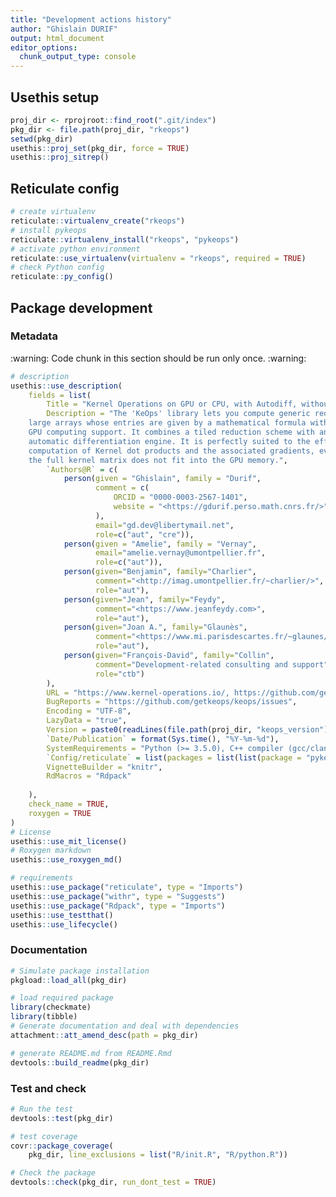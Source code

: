 ```yaml
---
title: "Development actions history"
author: "Ghislain DURIF"
output: html_document
editor_options: 
  chunk_output_type: console
---
```


## Usethis setup

```r
proj_dir <- rprojroot::find_root(".git/index")
pkg_dir <- file.path(proj_dir, "rkeops")
setwd(pkg_dir)
usethis::proj_set(pkg_dir, force = TRUE)
usethis::proj_sitrep()
```

## Reticulate config

```r
# create virtualenv
reticulate::virtualenv_create("rkeops")
# install pykeops
reticulate::virtualenv_install("rkeops", "pykeops")
# activate python environment
reticulate::use_virtualenv(virtualenv = "rkeops", required = TRUE)
# check Python config
reticulate::py_config()
```

## Package development

### Metadata

:warning: Code chunk in this section should be run only once. :warning:

```r
# description
usethis::use_description(
    fields = list(
        Title = "Kernel Operations on GPU or CPU, with Autodiff, without Memory Overflows",
        Description = "The 'KeOps' library lets you compute generic reductions of very 
    large arrays whose entries are given by a mathematical formula with CPU and 
    GPU computing support. It combines a tiled reduction scheme with an 
    automatic differentiation engine. It is perfectly suited to the efficient 
    computation of Kernel dot products and the associated gradients, even when 
    the full kernel matrix does not fit into the GPU memory.",
        `Authors@R` = c(
            person(given = "Ghislain", family = "Durif", 
                   comment = c(
                       ORCID = "0000-0003-2567-1401", 
                       website = "<https://gdurif.perso.math.cnrs.fr/>"
                   ), 
                   email="gd.dev@libertymail.net", 
                   role=c("aut", "cre")),
            person(given = "Amelie", family = "Vernay", 
                   email="amelie.vernay@umontpellier.fr", 
                   role=c("aut")),
            person(given="Benjamin", family="Charlier", 
                   comment="<http://imag.umontpellier.fr/~charlier/>", 
                   role="aut"), 
            person(given="Jean", family="Feydy", 
                   comment="<https://www.jeanfeydy.com>", 
                   role="aut"), 
            person(given="Joan A.", family="Glaunès", 
                   comment="<https://www.mi.parisdescartes.fr/~glaunes/>", 
                   role="aut"),
            person(given="François-David", family="Collin", 
                   comment="Development-related consulting and support", 
                   role="ctb")
        ),
        URL = "https://www.kernel-operations.io/, https://github.com/getkeops/keops/",
        BugReports = "https://github.com/getkeops/keops/issues",
        Encoding = "UTF-8",
        LazyData = "true",
        Version = paste0(readLines(file.path(proj_dir, "keops_version")), ".0"),
        `Date/Publication` = format(Sys.time(), "%Y-%m-%d"),
        SystemRequirements = "Python (>= 3.5.0), C++ compiler (gcc/clang), CUDA (optional but recommended)",
        `Config/reticulate` = list(packages = list(list(package = "pykeops"))),
        VignetteBuilder = "knitr",
        RdMacros = "Rdpack"
        
    ),
    check_name = TRUE, 
    roxygen = TRUE
)
# License
usethis::use_mit_license()
# Roxygen markdown
usethis::use_roxygen_md()
```

```r
# requirements
usethis::use_package("reticulate", type = "Imports")
usethis::use_package("withr", type = "Suggests")
usethis::use_package("Rdpack", type = "Imports")
usethis::use_testthat()
usethis::use_lifecycle()
```

### Documentation

```r
# Simulate package installation
pkgload::load_all(pkg_dir)

# load required package
library(checkmate)
library(tibble)
# Generate documentation and deal with dependencies
attachment::att_amend_desc(path = pkg_dir)

# generate README.md from README.Rmd
devtools::build_readme(pkg_dir)
```

### Test and check

```r
# Run the test
devtools::test(pkg_dir)

# test coverage
covr::package_coverage(
    pkg_dir, line_exclusions = list("R/init.R", "R/python.R"))

# Check the package
devtools::check(pkg_dir, run_dont_test = TRUE)
```
